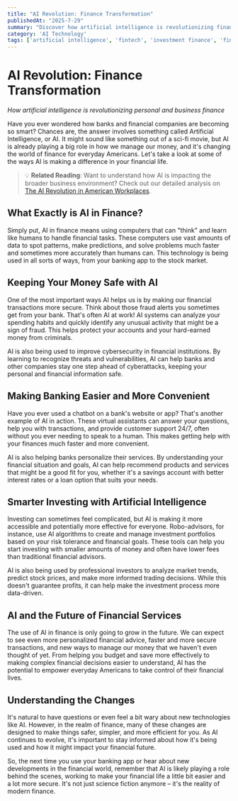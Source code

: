 ```yaml
---
title: "AI Revolution: Finance Transformation"
publishedAt: "2025-7-29"
summary: "Discover how artificial intelligence is revolutionizing finance, from enhanced security and fraud prevention to smarter investment management solutions."
category: 'AI Technology'
tags: ['artificial intelligence', 'fintech', 'investment finance', 'financial innovation']
---
```


# AI Revolution: Finance Transformation

*How artificial intelligence is revolutionizing personal and business finance*

Have you ever wondered how banks and financial companies are becoming so smart? Chances are, the answer involves something called Artificial Intelligence, or AI. It might sound like something out of a sci-fi movie, but AI is already playing a big role in how we manage our money, and it's changing the world of finance for everyday Americans. Let's take a look at some of the ways AI is making a difference in your financial life.

> 💡 **Related Reading**: Want to understand how AI is impacting the broader business environment? Check out our detailed analysis on [The AI Revolution in American Workplaces](/blog/ai-revolution-american-workplaces).

## What Exactly is AI in Finance?

Simply put, AI in finance means using computers that can "think" and learn like humans to handle financial tasks. These computers use vast amounts of data to spot patterns, make predictions, and solve problems much faster and sometimes more accurately than humans can. This technology is being used in all sorts of ways, from your banking app to the stock market.

## Keeping Your Money Safe with AI

One of the most important ways AI helps us is by making our financial transactions more secure. Think about those fraud alerts you sometimes get from your bank. That's often AI at work! AI systems can analyze your spending habits and quickly identify any unusual activity that might be a sign of fraud. This helps protect your accounts and your hard-earned money from criminals.

AI is also being used to improve cybersecurity in financial institutions. By learning to recognize threats and vulnerabilities, AI can help banks and other companies stay one step ahead of cyberattacks, keeping your personal and financial information safe.

## Making Banking Easier and More Convenient

Have you ever used a chatbot on a bank's website or app? That's another example of AI in action. These virtual assistants can answer your questions, help you with transactions, and provide customer support 24/7, often without you ever needing to speak to a human. This makes getting help with your finances much faster and more convenient.

AI is also helping banks personalize their services. By understanding your financial situation and goals, AI can help recommend products and services that might be a good fit for you, whether it's a savings account with better interest rates or a loan option that suits your needs.

## Smarter Investing with Artificial Intelligence

Investing can sometimes feel complicated, but AI is making it more accessible and potentially more effective for everyone. Robo-advisors, for instance, use AI algorithms to create and manage investment portfolios based on your risk tolerance and financial goals. These tools can help you start investing with smaller amounts of money and often have lower fees than traditional financial advisors.

AI is also being used by professional investors to analyze market trends, predict stock prices, and make more informed trading decisions. While this doesn't guarantee profits, it can help make the investment process more data-driven.

## AI and the Future of Financial Services

The use of AI in finance is only going to grow in the future. We can expect to see even more personalized financial advice, faster and more secure transactions, and new ways to manage our money that we haven't even thought of yet. From helping you budget and save more effectively to making complex financial decisions easier to understand, AI has the potential to empower everyday Americans to take control of their financial lives.

## Understanding the Changes

It's natural to have questions or even feel a bit wary about new technologies like AI. However, in the realm of finance, many of these changes are designed to make things safer, simpler, and more efficient for you. As AI continues to evolve, it's important to stay informed about how it's being used and how it might impact your financial future.

So, the next time you use your banking app or hear about new developments in the financial world, remember that AI is likely playing a role behind the scenes, working to make your financial life a little bit easier and a lot more secure. It's not just science fiction anymore – it's the reality of modern finance.

